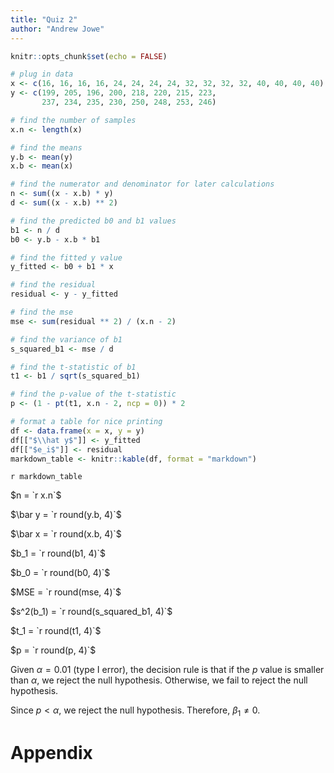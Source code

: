 ```yaml
---
title: "Quiz 2"
author: "Andrew Jowe"
---
```


```r
knitr::opts_chunk$set(echo = FALSE)
```

```r
# plug in data
x <- c(16, 16, 16, 16, 24, 24, 24, 24, 32, 32, 32, 32, 40, 40, 40, 40)
y <- c(199, 205, 196, 200, 218, 220, 215, 223,
       237, 234, 235, 230, 250, 248, 253, 246)

# find the number of samples
x.n <- length(x)

# find the means
y.b <- mean(y)
x.b <- mean(x)

# find the numerator and denominator for later calculations
n <- sum((x - x.b) * y)
d <- sum((x - x.b) ** 2)

# find the predicted b0 and b1 values
b1 <- n / d
b0 <- y.b - x.b * b1

# find the fitted y value
y_fitted <- b0 + b1 * x

# find the residual
residual <- y - y_fitted

# find the mse
mse <- sum(residual ** 2) / (x.n - 2)

# find the variance of b1
s_squared_b1 <- mse / d

# find the t-statistic of b1
t1 <- b1 / sqrt(s_squared_b1)

# find the p-value of the t-statistic
p <- (1 - pt(t1, x.n - 2, ncp = 0)) * 2

# format a table for nice printing
df <- data.frame(x = x, y = y)
df[["$\\hat y$"]] <- y_fitted
df[["$e_i$"]] <- residual
markdown_table <- knitr::kable(df, format = "markdown")
```

`r markdown_table`

$n = `r x.n`$

$\bar y = `r round(y.b, 4)`$

$\bar x = `r round(x.b, 4)`$

$b_1 = `r round(b1, 4)`$

$b_0 = `r round(b0, 4)`$

$MSE = `r round(mse, 4)`$

$s^2(b_1) = `r round(s_squared_b1, 4)`$

$t_1 = `r round(t1, 4)`$

$p = `r round(p, 4)`$

Given $\alpha = 0.01$ (type I error), the decision rule is that if the $p$ value is smaller than $\alpha$, we reject the null hypothesis. Otherwise, we fail to reject the null hypothesis.

Since $p < \alpha$, we reject the null hypothesis. Therefore, $\beta_1 \neq 0$.

\newpage
# Appendix
```r
```